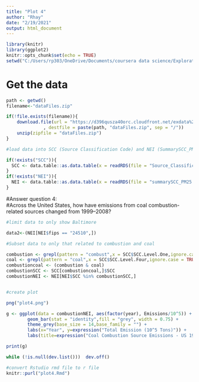 ```yaml
---
title: "Plot 4"
author: "Rhay"
date: "2/19/2021"
output: html_document
---
```


```r
library(knitr)
library(ggplot2)
knitr::opts_chunk$set(echo = TRUE)
setwd("C:/Users/rp303/OneDrive/Documents/coursera data science/ExploratoryData-AnalysisProject2")
```
# Get the data

```r


path <- getwd()
filename<-"dataFiles.zip"

if(!file.exists(filename)){
    download.file(url = "https://d396qusza40orc.cloudfront.net/exdata%2Fdata%2FNEI_data.zip"
              , destfile = paste(path, "dataFiles.zip", sep = "/"))
    unzip(zipfile = "dataFiles.zip")
}

#load data into SCC (Source Classification Code) and NEI (SummarySCC_PM25) if we haven't already

if(!exists("SCC")){
  SCC <- data.table::as.data.table(x = readRDS(file = "Source_Classification_Code.rds"))
}
if(!exists("NEI")){
  NEI <- data.table::as.data.table(x = readRDS(file = "summarySCC_PM25.rds"))
}
```
#Answer question 4:  
#Across the United States, how have emissions from coal combustion-related sources changed from 1999–2008?
```r

#limit data to only show Baltimore

data2<-(NEI[NEI$fips == "24510",])

#Subset data to only that related to combustion and coal

combustion <- grepl(pattern = "combust",x = SCC$SCC.Level.One,ignore.case = TRUE)
coal <- grepl(pattern = "coal",x = SCC$SCC.Level.Four,ignore.case = TRUE)
combustioncoal <- (combustion & coal)
combustionSCC <- SCC[combustioncoal,]$SCC
combustionNEI <- NEI[NEI$SCC %in% combustionSCC,]


#create plot 

png("plot4.png")

g <- ggplot(data = combustionNEI, aes(factor(year), Emissions/10^5)) +
        geom_bar(stat = "identity",fill = "grey", width = 0.75) +
        theme_grey(base_size = 14,base_family = "") +
        labs(x="Year", y=expression("Total Emission (10^5 Tons)")) + 
        labs(title=expression("Coal Combustion Source Emissions - US 1999-2008"))

print(g)

while (!is.null(dev.list()))  dev.off()
```
```r
#convert Rstudio rmd file to r file
knitr::purl("plot4.Rmd")

```



